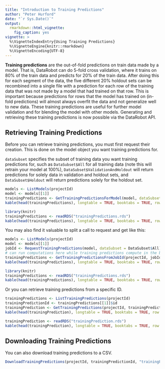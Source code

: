 ```yaml
---
title: "Introduction to Training Predictions"
author: "Peter Hurford"
date: "`r Sys.Date()`"
output:
  rmarkdown::html_vignette:
    fig_caption: yes  
vignette: >
  %\VignetteIndexEntry{Using Training Predictions}
  %\VignetteEngine{knitr::rmarkdown}
  %\VignetteEncoding{UTF-8}
---
```


**Training predictions** are the out-of-fold predictions on train data made by a model. That is, DataRobot can do 5-fold cross validation, where it trains on 80% of the train data and predicts for 20% of the train data. After doing this for each segment of the data, the five different 20% holdout sets can be recombined into a single file with a prediction for each row of the training data that was not made by a model that had trained on that row. This is important because predictions for rows that the model has trained on (in-fold predictions) will almost always overfit the data and not generalize well to new data. These training predictions are useful for further model validation and for blending the model with other models. Generating and retrieving these training predictions is now possible via the DataRobot API.


## Retrieving Training Predictions

Before you can retrieve training predictions, you must first request their creation. This is done on the model object you want training predictions for.

`dataSubset` specifies the subset of training data you want training predictions for, such as `DataSubset$All` for all training data (note this will retrain your model at 100%), `DataSubset$ValidationAndHoldout` will return predictions for solely data in validation and holdout sets, and `DataSubset$Holdout` will return predictions solely for the holdout set.

```r
models <- ListModels(projectId)
model <- models[[1]]
trainingPredictions <- GetTrainingPredictionsForModel(model, dataSubset = DataSubset$All)
kable(head(trainingPredictions), longtable = TRUE, booktabs = TRUE, row.names = TRUE)
```

```r
library(knitr)
trainingPredictions <- readRDS("trainingPredictions.rds")
kable(head(trainingPredictions), longtable = TRUE, booktabs = TRUE, row.names = TRUE)
```

You may also find it valuable to split a call to request and get like this:

```r
models <- ListModels(projectId)
model <- models[[1]]
jobId <- RequestTrainingPredictions(model, dataSubset = DataSubset$All)
# can run computations here while training predictions compute in the background
trainingPredictions <- GetTrainingPredictionsFromJobId(projectId, jobId) # blocks until job complete
kable(head(trainingPredictions), longtable = TRUE, booktabs = TRUE, row.names = TRUE)
```

```r
library(knitr)
trainingPredictions <- readRDS("trainingPredictions.rds")
kable(head(trainingPredictions), longtable = TRUE, booktabs = TRUE, row.names = TRUE)
```

Or you can retrieve training predictions from a specific ID.

```r
trainingPredictions <- ListTrainingPredictions(projectId)
trainingPredictionId <- trainingPredictions[[1]]$id
trainingPrediction <- GetTrainingPredictions(projectId, trainingPredictionId)
kable(head(trainingPrediction), longtable = TRUE, booktabs = TRUE, row.names = TRUE)
```

```r
trainingPrediction <- readRDS("trainingPrediction.rds")
kable(head(trainingPrediction), longtable = TRUE, booktabs = TRUE, row.names = TRUE)
```


## Downloading Training Predictions

You can also download training predictions to a CSV.

```r
DownloadTrainingPredictions(projectId, trainingPredictionId, "trainingPredictions.csv")
```
